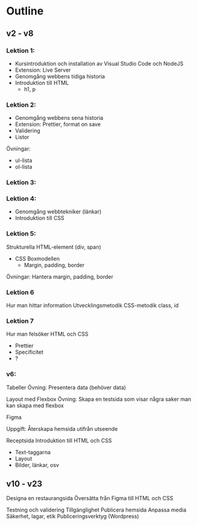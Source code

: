 # Outline

## v2 - v8

### Lektion 1:

- Kursintroduktion och installation av Visual Studio Code och NodeJS
- Extension: Live Server
- Genomgång webbens tidiga historia
- Introduktion till HTML
  - h1, p

### Lektion 2:

- Genomgång webbens sena historia
- Extension: Prettier, format on save
- Validering
- Listor

Övningar:

- ul-lista
- ol-lista

### Lektion 3:

### Lektion 4:

- Genomgång webbtekniker (länkar)
- Introduktion till CSS

### Lektion 5:

Strukturella HTML-element (div, span)

- CSS Boxmodellen
  - Margin, padding, border

Övningar: Hantera margin, padding, border

### Lektion 6

Hur man hittar information
Utvecklingsmetodik
CSS-metodik class, id

### Lektion 7

Hur man felsöker HTML och CSS

- Prettier
- Specificitet
- ?

### v6:

Tabeller
Övning: Presentera data (behöver data)

Layout med Flexbox
Övning: Skapa en testsida som visar några saker man kan skapa med flexbox

Figma

Uppgift: Återskapa hemsida utifrån utseende

Receptsida
Introduktion till HTML och CSS

- Text-taggarna
- Layout
- Bilder, länkar, osv

## v10 - v23

Designa en restaurangsida
Översätta från Figma till HTML och CSS

Testning och validering
Tillgänglighet
Publicera hemsida
Anpassa media
Säkerhet, lagar, etik
Publiceringsverktyg (Wordpress)
